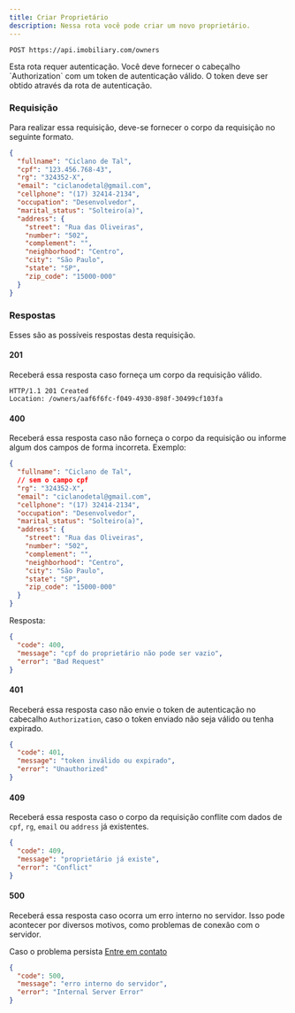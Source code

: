 ```yaml
---
title: Criar Proprietário
description: Nessa rota você pode criar um novo proprietário.
---
```


```http
POST https://api.imobiliary.com/owners
```

<Note title="Nota" type="warning">
  Esta rota requer autenticação. Você deve fornecer o cabeçalho `Authorization` com um token de autenticação válido.
  O token deve ser obtido através da rota de autenticação.
</Note>

### Requisição
Para realizar essa requisição, deve-se fornecer o corpo da
requisição no seguinte formato.

```json
{
  "fullname": "Ciclano de Tal",
  "cpf": "123.456.768-43",
  "rg": "324352-X",
  "email": "ciclanodetal@gmail.com",
  "cellphone": "(17) 32414-2134",
  "occupation": "Desenvolvedor",
  "marital_status": "Solteiro(a)",
  "address": {
    "street": "Rua das Oliveiras",
    "number": "502",
    "complement": "",
    "neighborhood": "Centro",
    "city": "São Paulo",
    "state": "SP",
    "zip_code": "15000-000"
  }
}
```

### Respostas
Esses são as possíveis respostas desta requisição.

#### 201
Receberá essa resposta caso forneça um corpo da requisição válido.

```http
HTTP/1.1 201 Created
Location: /owners/aaf6f6fc-f049-4930-898f-30499cf103fa
```

#### 400
Receberá essa resposta caso não forneça o corpo da requisição ou informe
algum dos campos de forma incorreta. Exemplo:

```json
{
  "fullname": "Ciclano de Tal",
  // sem o campo cpf
  "rg": "324352-X",
  "email": "ciclanodetal@gmail.com",
  "cellphone": "(17) 32414-2134",
  "occupation": "Desenvolvedor",
  "marital_status": "Solteiro(a)",
  "address": {
    "street": "Rua das Oliveiras",
    "number": "502",
    "complement": "",
    "neighborhood": "Centro",
    "city": "São Paulo",
    "state": "SP",
    "zip_code": "15000-000"
  }
}
```

Resposta:

```json
{
  "code": 400,
  "message": "cpf do proprietário não pode ser vazio",
  "error": "Bad Request"
}
```

#### 401
Receberá essa resposta caso não envie o token de autenticação no cabecalho `Authorization`,
caso o token enviado não seja válido ou tenha expirado.

```json
{
  "code": 401,
  "message": "token inválido ou expirado",
  "error": "Unauthorized"
}
```

#### 409
Receberá essa resposta caso o corpo da requisição conflite com dados
de `cpf`, `rg`, `email` ou `address` já existentes.

```json
{
  "code": 409,
  "message": "proprietário já existe",
  "error": "Conflict"
}
```

#### 500
Receberá essa resposta caso ocorra um erro interno no servidor.
Isso pode acontecer por diversos motivos, como problemas de conexão com o servidor.

Caso o problema persista [Entre em contato](https://docs.imobiliary.com/contato)
```json
{
  "code": 500,
  "message": "erro interno do servidor",
  "error": "Internal Server Error"
}
```

